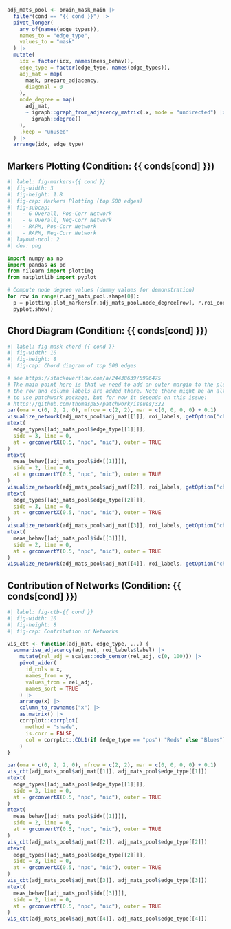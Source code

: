 ```r
adj_mats_pool <- brain_mask_main |>
  filter(cond == "{{ cond }}") |>
  pivot_longer(
    any_of(names(edge_types)),
    names_to = "edge_type",
    values_to = "mask"
  ) |>
  mutate(
    idx = factor(idx, names(meas_behav)),
    edge_type = factor(edge_type, names(edge_types)),
    adj_mat = map(
      mask, prepare_adjacency,
      diagonal = 0
    ),
    node_degree = map(
      adj_mat,
      ~ igraph::graph_from_adjacency_matrix(.x, mode = "undirected") |>
        igraph::degree()
    ),
    .keep = "unused"
  ) |>
  arrange(idx, edge_type)
```

## Markers Plotting (Condition: {{ conds[cond] }}) {.smaller}

```python
#| label: fig-markers-{{ cond }}
#| fig-width: 3
#| fig-height: 1.8
#| fig-cap: Markers Plotting (top 500 edges)
#| fig-subcap:
#|   - G Overall, Pos-Corr Network
#|   - G Overall, Neg-Corr Network
#|   - RAPM, Pos-Corr Network
#|   - RAPM, Neg-Corr Network
#| layout-ncol: 2
#| dev: png

import numpy as np
import pandas as pd
from nilearn import plotting
from matplotlib import pyplot

# Compute node degree values (dummy values for demonstration)
for row in range(r.adj_mats_pool.shape[0]):
  p = plotting.plot_markers(r.adj_mats_pool.node_degree[row], r.roi_coords, colorbar=True)
  pyplot.show()
```

## Chord Diagram (Condition: {{ conds[cond] }}) {.smaller}

```r
#| label: fig-mask-chord-{{ cond }}
#| fig-width: 10
#| fig-height: 8
#| fig-cap: Chord diagram of top 500 edges

# see https://stackoverflow.com/a/24438639/5996475
# The main point here is that we need to add an outer margin to the plot so that
# the row and column labels are added there. Note there might be an alternative way
# to use patchwork package, but for now it depends on this issue:
# https://github.com/thomasp85/patchwork/issues/322
par(oma = c(0, 2, 2, 0), mfrow = c(2, 2), mar = c(0, 0, 0, 0) + 0.1)
visualize_network(adj_mats_pool$adj_mat[[1]], roi_labels, getOption("chord.link.val"))
mtext(
  edge_types[[adj_mats_pool$edge_type[[1]]]],
  side = 3, line = 0,
  at = grconvertX(0.5, "npc", "nic"), outer = TRUE
)
mtext(
  meas_behav[[adj_mats_pool$idx[[1]]]],
  side = 2, line = 0,
  at = grconvertY(0.5, "npc", "nic"), outer = TRUE
)
visualize_network(adj_mats_pool$adj_mat[[2]], roi_labels, getOption("chord.link.val"))
mtext(
  edge_types[[adj_mats_pool$edge_type[[2]]]],
  side = 3, line = 0,
  at = grconvertX(0.5, "npc", "nic"), outer = TRUE
)
visualize_network(adj_mats_pool$adj_mat[[3]], roi_labels, getOption("chord.link.val"))
mtext(
  meas_behav[[adj_mats_pool$idx[[3]]]],
  side = 2, line = 0,
  at = grconvertY(0.5, "npc", "nic"), outer = TRUE
)
visualize_network(adj_mats_pool$adj_mat[[4]], roi_labels, getOption("chord.link.val"))
```

## Contribution of Networks  (Condition: {{ conds[cond] }})  {.smaller}

```r
#| label: fig-ctb-{{ cond }}
#| fig-width: 10
#| fig-height: 8
#| fig-cap: Contribution of Networks

vis_cbt <- function(adj_mat, edge_type, ...) {
  summarise_adjacency(adj_mat, roi_labels$label) |>
    mutate(rel_adj = scales::oob_censor(rel_adj, c(0, 100))) |>
    pivot_wider(
      id_cols = x,
      names_from = y,
      values_from = rel_adj,
      names_sort = TRUE
    ) |>
    arrange(x) |>
    column_to_rownames("x") |>
    as.matrix() |>
    corrplot::corrplot(
      method = "shade",
      is.corr = FALSE,
      col = corrplot::COL1(if (edge_type == "pos") "Reds" else "Blues")
    )
}

par(oma = c(0, 2, 2, 0), mfrow = c(2, 2), mar = c(0, 0, 0, 0) + 0.1)
vis_cbt(adj_mats_pool$adj_mat[[1]], adj_mats_pool$edge_type[[1]])
mtext(
  edge_types[[adj_mats_pool$edge_type[[1]]]],
  side = 3, line = 0,
  at = grconvertX(0.5, "npc", "nic"), outer = TRUE
)
mtext(
  meas_behav[[adj_mats_pool$idx[[1]]]],
  side = 2, line = 0,
  at = grconvertY(0.5, "npc", "nic"), outer = TRUE
)
vis_cbt(adj_mats_pool$adj_mat[[2]], adj_mats_pool$edge_type[[2]])
mtext(
  edge_types[[adj_mats_pool$edge_type[[2]]]],
  side = 3, line = 0,
  at = grconvertX(0.5, "npc", "nic"), outer = TRUE
)
vis_cbt(adj_mats_pool$adj_mat[[3]], adj_mats_pool$edge_type[[3]])
mtext(
  meas_behav[[adj_mats_pool$idx[[3]]]],
  side = 2, line = 0,
  at = grconvertY(0.5, "npc", "nic"), outer = TRUE
)
vis_cbt(adj_mats_pool$adj_mat[[4]], adj_mats_pool$edge_type[[4]])
```
